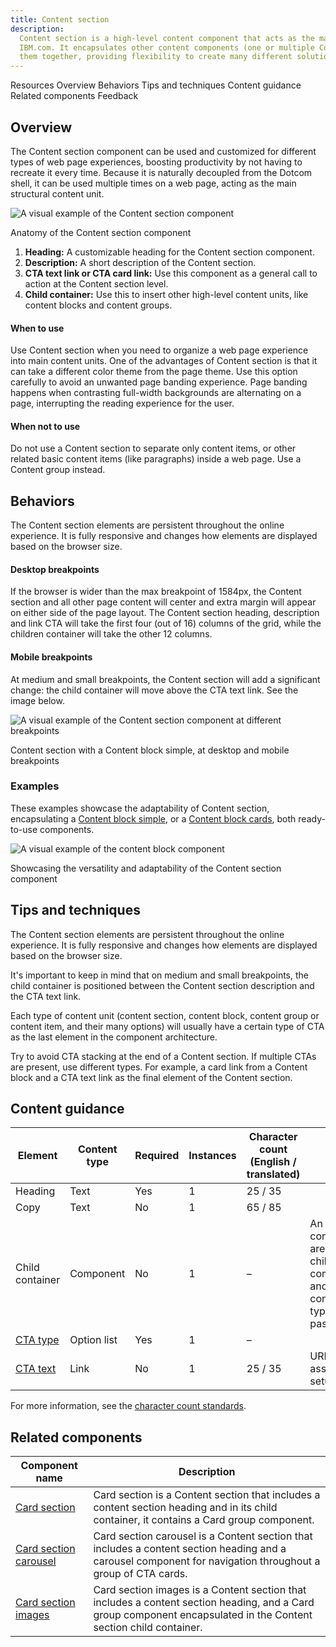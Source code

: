 ```yaml
---
title: Content section
description:
  Content section is a high-level content component that acts as the main content unit to build web page experiences for
  IBM.com. It encapsulates other content components (one or multiple Content blocks and/or Content groups) and brings
  them together, providing flexibility to create many different solutions for users.
---
```



<ComponentDescription name="Content section" type="layout" />

<AnchorLinks>

<AnchorLink>Resources</AnchorLink>
<AnchorLink>Overview</AnchorLink>
<AnchorLink>Behaviors</AnchorLink>
<AnchorLink>Tips and techniques</AnchorLink>
<AnchorLink>Content guidance</AnchorLink>
<AnchorLink>Related components</AnchorLink>
<AnchorLink>Feedback</AnchorLink>

</AnchorLinks>

<ResourceLinks name="Content block" type="layout" />

## Overview

The Content section component can be used and customized for different types of web page experiences, boosting
productivity by not having to recreate it every time. Because it is naturally decoupled from the Dotcom shell, it can be
used multiple times on a web page, acting as the main structural content unit.

<Row>

<Column colMd={8} colLg={10}>

![A visual example of the Content section component](../../images/component/content-section/component--content-section--overview.png)

<Caption>Anatomy of the Content section component</Caption>

</Column>

</Row>

1. **Heading:** A customizable heading for the Content section component.
2. **Description:** A short description of the Content section.
3. **CTA text link or CTA card link:** Use this component as a general call to action at the Content section level.
4. **Child container:** Use this to insert other high-level content units, like content blocks and content groups.

#### When to use

Use Content section when you need to organize a web page experience into main content units. One of the advantages of
Content section is that it can take a different color theme from the page theme. Use this option carefully to avoid an
unwanted page banding experience. Page banding happens when contrasting full-width backgrounds are alternating on a
page, interrupting the reading experience for the user.

#### When not to use

Do not use a Content section to separate only content items, or other related basic content items (like paragraphs)
inside a web page. Use a Content group instead.

## Behaviors

The Content section elements are persistent throughout the online experience. It is fully responsive and changes how
elements are displayed based on the browser size.

#### Desktop breakpoints

If the browser is wider than the max breakpoint of 1584px, the Content section and all other page content will center
and extra margin will appear on either side of the page layout. The Content section heading, description and link CTA
will take the first four (out of 16) columns of the grid, while the children container will take the other 12 columns.

#### Mobile breakpoints

At medium and small breakpoints, the Content section will add a significant change: the child container will move above
the CTA text link. See the image below.

<Row>

<Column colMd={8} colLg={12}>

![A visual example of the Content section component at different breakpoints](../../images/component/content-section/component--content-section--behavior.png)

</Column>

</Row>

<Caption>Content section with a Content block simple, at desktop and mobile breakpoints</Caption>

### Examples

These examples showcase the adaptability of Content section, encapsulating a
[Content block simple](https://www.ibm.com/standards/carbon/components/content-block-simple), or a
[Content block cards](https://www.ibm.com/standards/carbon/components/content-block-cards), both ready-to-use
components.

<Row>

<Column colMd={8} colLg={8}>

![A visual example of the content block component](../../images/component/content-section/component--content-section--showcase.gif)

</Column>

</Row>

<Caption>Showcasing the versatility and adaptability of the Content section component</Caption>

## Tips and techniques

The Content section elements are persistent throughout the online experience. It is fully responsive and changes how
elements are displayed based on the browser size.

It's important to keep in mind that on medium and small breakpoints, the child container is positioned between the
Content section description and the CTA text link.

Each type of content unit (content section, content block, content group or content item, and their many options) will
usually have a certain type of CTA as the last element in the component architecture.

Try to avoid CTA stacking at the end of a Content section. If multiple CTAs are present, use different types. For
example, a card link from a Content block and a CTA text link as the final element of the Content section.

## Content guidance

| Element                                                         | Content type | Required | Instances | Character count <br/>(English / translated) | Notes                                                                                         |
| --------------------------------------------------------------- | ------------ | -------- | --------- | ------------------------------------------- | --------------------------------------------------------------------------------------------- |
| Heading                                                         | Text         | Yes      | 1         | 25 / 35                                     |                                                                                               |
| Copy                                                            | Text         | No       | 1         | 65 / 85                                     |                                                                                               |
| Child container                                                 | Component    | No       | 1         | –                                           | An optional container area that child components, and other content types can be passed into. |
| [CTA type](https://www.ibm.com/standards/carbon/components/cta) | Option list  | Yes      | 1         | –                                           |                                                                                               |
| [CTA text](https://www.ibm.com/standards/carbon/components/cta) | Link         | No       | 1         | 25 / 35                                     | URL assigned in setup                                                                         |

For more information, see the
[character count standards](https://github.com/carbon-design-system/carbon-for-ibm-dotcom-website/wiki/Character-count-standards).

## Related components

| Component name                                                                                               | Description                                                                                                                                                       |
| ------------------------------------------------------------------------------------------------------------ | ----------------------------------------------------------------------------------------------------------------------------------------------------------------- |
| [Card section](https://www.ibm.com/standards/carbon/components/card-section)                                 | Card section is a Content section that includes a content section heading and in its child container, it contains a Card group component.                         |
| [Card section carousel](https://www.ibm.com/standards/carbon/components/card-section-carousel)               | Card section carousel is a Content section that includes a content section heading and a carousel component for navigation throughout a group of CTA cards.       |
| [Card section images](https://www.ibm.com/standards/carbon/components/card-section#card-section-with-images) | Card section images is a Content section that includes a content section heading, and a Card group component encapsulated in the Content section child container. |

<ComponentFooter name="Content section" type="layout" />
